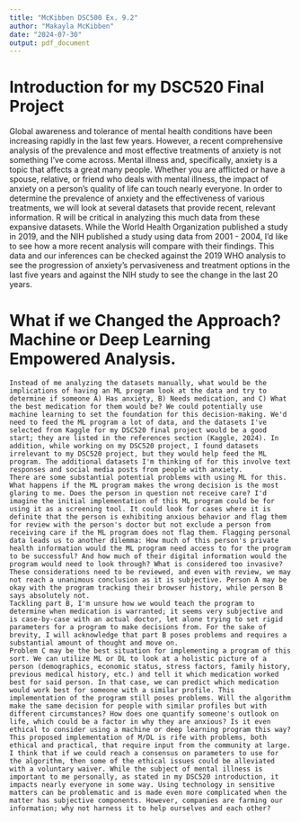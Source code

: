 ```yaml
---
title: "McKibben DSC500 Ex. 9.2"
author: "Makayla McKibben"
date: "2024-07-30"
output: pdf_document
---
```

# Introduction for my DSC520 Final Project 
  Global awareness and tolerance of mental health conditions have been increasing rapidly in the last few years. However, a recent comprehensive analysis of the prevalence and most effective treatments of anxiety is not something I've come across. Mental illness and, specifically, anxiety is a topic that affects a great many people. Whether you are afflicted or have a spouse, relative, or friend who deals with mental illness, the impact of anxiety on a person's quality of life can touch nearly everyone. In order to determine the prevalence of anxiety and the effectiveness of various treatments, we will look at several datasets that provide recent, relevant information. R will be critical in analyzing this much data from these expansive datasets. While the World Health Organization published a study in 2019, and the NIH published a study using data from 2001 - 2004, I'd like to see how a more recent analysis will compare with their findings. This data and our inferences can be checked against the 2019 WHO analysis to see the progression of anxiety's pervasiveness and treatment options in the last five years and against the NIH study to see the change in the last 20 years.

# What if we Changed the Approach? Machine or Deep Learning Empowered Analysis.
	Instead of me analyzing the datasets manually, what would be the implications of having an ML program look at the data and try to determine if someone A) Has anxiety, B) Needs medication, and C) What the best medication for them would be? We could potentially use machine learning to set the foundation for this decision-making. We'd need to feed the ML program a lot of data, and the datasets I've selected from Kaggle for my DSC520 final project would be a good start; they are listed in the references section (Kaggle, 2024). In addition, while working on my DSC520 project, I found datasets irrelevant to my DSC520 project, but they would help feed the ML program. The additional datasets I'm thinking of for this involve text responses and social media posts from people with anxiety. 
	There are some substantial potential problems with using ML for this. What happens if the ML program makes the wrong decision is the most glaring to me. Does the person in question not receive care? I'd imagine the initial implementation of this ML program could be for using it as a screening tool. It could look for cases where it is definite that the person is exhibiting anxious behavior and flag them for review with the person's doctor but not exclude a person from receiving care if the ML program does not flag them. Flagging personal data leads us to another dilemma: How much of this person's private health information would the ML program need access to for the program to be successful? And how much of their digital information would the program would need to look through? What is considered too invasive? These considerations need to be reviewed, and even with review, we may not reach a unanimous conclusion as it is subjective. Person A may be okay with the program tracking their browser history, while person B says absolutely not. 
	Tackling part B, I'm unsure how we would teach the program to determine when medication is warranted; it seems very subjective and is case-by-case with an actual doctor, let alone trying to set rigid parameters for a program to make decisions from. For the sake of brevity, I will acknowledge that part B poses problems and requires a substantial amount of thought and move on. 
	Problem C may be the best situation for implementing a program of this sort. We can utilize ML or DL to look at a holistic picture of a person (demographics, economic status, stress factors, family history, previous medical history, etc.) and tell it which medication worked best for said person. In that case, we can predict which medication would work best for someone with a similar profile. This implementation of the program still poses problems. Will the algorithm make the same decision for people with similar profiles but with different circumstances? How does one quantify someone's outlook on life, which could be a factor in why they are anxious? Is it even ethical to consider using a machine or deep learning program this way? 
	This proposed implementation of M/DL is rife with problems, both ethical and practical, that require input from the community at large. I think that if we could reach a consensus on parameters to use for the algorithm, then some of the ethical issues could be alleviated with a voluntary waiver. While the subject of mental illness is important to me personally, as stated in my DSC520 introduction, it impacts nearly everyone in some way. Using technology in sensitive matters can be problematic and is made even more complicated when the matter has subjective components. However, companies are farming our information; why not harness it to help ourselves and each other?